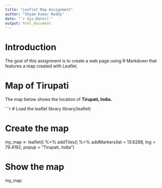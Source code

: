 ---
title: "Leaflet Map Assignment"
author: "Shyam Kumar Reddy"
date: "`r Sys.Date()`"
output: html_document
---

# Introduction  

The goal of this assignment is to create a web page using R Markdown that features a map created with Leaflet.

# Map of Tirupati  

The map below shows the location of **Tirupati, India.**  

```{r, echo=FALSE}
# Load the leaflet library
library(leaflet)

# Create the map
my_map <- leaflet() %>%
  addTiles() %>% 
  addMarkers(lat = 13.6288, lng = 79.4192, popup = "Tirupati, India")

# Show the map
my_map
